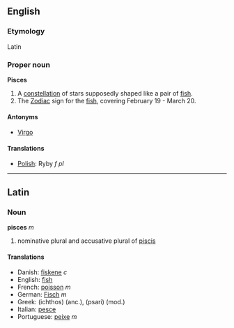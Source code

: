 ==English==
===Etymology===
Latin

===Proper noun===
'''Pisces'''

# A [[constellation]] of stars supposedly shaped like a pair of [[fish]].
# The [[Zodiac]] sign for the [[fish]], covering February 19 - March 20.

====Antonyms====
*[[Virgo]]

====Translations====
*[[Polish]]: Ryby ''f pl''
----

==Latin==
===Noun===
'''pisces''' ''m''

#nominative plural and accusative plural of [[piscis]]

====Translations====
*Danish: [[fiskene]] ''c''
*English: [[fish]]
*French: [[poisson]] ''m''
*German: [[Fisch]] ''m''
*Greek: (ichthos) (anc.), (psari) (mod.)
*Italian: [[pesce]]
*Portuguese: [[peixe]] ''m''
